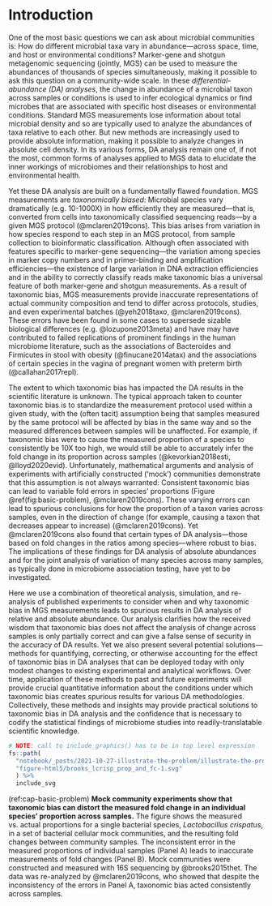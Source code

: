 # Introduction {#introduction}

<!-- First paragraph: DA analysis -->
One of the most basic questions we can ask about microbial communities is: How do different microbial taxa vary in abundance—across space, time, and host or environmental conditions?
Marker-gene and shotgun metagenomic sequencing (jointly, MGS) can be used to measure the abundances of thousands of species simultaneously, making it possible to ask this question on a community-wide scale.
In these _differential-abundance (DA) analyses_, the change in abundance of a microbial taxon across samples or conditions is used to infer ecological dynamics or find microbes that are associated with specific host diseases or environmental conditions.
Standard MGS measurements lose information about total microbial density and so are typically used to analyze the abundances of taxa relative to each other.
But new methods are increasingly used to provide absolute information, making it possible to analyze changes in absolute cell density.
In its various forms, DA analysis remain one of, if not the most, common forms of analyses applied to MGS data to elucidate the inner workings of microbiomes and their relationships to host and environmental health.

<!-- P: Taxonomic bias -->
Yet these DA analysis are built on a fundamentally flawed foundation.
MGS measurements are _taxonomically biased_: Microbial species vary dramatically (e.g. 10-1000X) in how efficiently they are measured—that is, converted from cells into taxonomically classified sequencing reads—by a given MGS protocol (@mclaren2019cons).
This bias arises from variation in how species respond to each step in an MGS protocol, from sample collection to bioinformatic classification.
Although often associated with features specific to marker-gene sequencing—the variation among species in marker copy numbers and in primer-binding and amplification efficiencies—the existence of large variation in DNA extraction efficiencies and in the ability to correctly classify reads make taxonomic bias a universal feature of both marker-gene and shotgun measurements.
As a result of taxonomic bias, MGS measurements provide inaccurate representations of actual community composition and tend to differ across protocols, studies, and even experimental batches (@yeh2018taxo, @mclaren2019cons).
These errors have been found in some cases to supersede sizable biological differences (e.g. @lozupone2013meta) and have may have contributed to failed replications of prominent findings in the human microbiome literature, such as the associations of Bacteroides and Firmicutes in stool with obesity (@finucane2014atax) and the associations of certain species in the vagina of pregnant women with preterm birth (@callahan2017repl).

<!-- P: Taxonomic bias and DA -->
The extent to which taxonomic bias has impacted the DA results in the scientific literature is unknown.
The typical approach taken to counter taxonomic bias is to standardize the measurement protocol used within a given study, with the (often tacit) assumption being that samples measured by the same protocol will be affected by bias in the same way and so the measured differences between samples will be unaffected.
For example, if taxonomic bias were to cause the measured proportion of a species to consistently be 10X too high, we would still be able to accurately infer the fold change in its proportion across samples (@kevorkian2018esti, @lloyd2020evid).
Unfortunately, mathematical arguments and analysis of experiments with artificially constructed ('mock') communities demonstrate that this assumption is not always warranted: 
Consistent taxonomic bias can lead to variable fold errors in species' proportions (Figure \@ref(fig:basic-problem), @mclaren2019cons).
These varying errors can lead to spurious conclusions for how the proportion of a taxon varies across samples, even in the direction of change (for example, causing a taxon that decreases appear to increase) (@mclaren2019cons).
Yet @mclaren2019cons also found that certain types of DA analysis---those based on fold changes in the ratios among species---where robust to bias.
The implications of these findings for DA analysis of absolute abundances and for the joint analysis of variation of many species across many samples, as typically done in microbiome association testing, have yet to be investigated.

<!-- P: Objective and summary of the present article -->

Here we use a combination of theoretical analysis, simulation, and re-analysis of published experiments to consider when and why taxonomic bias in MGS measurements leads to spurious results in DA analysis of relative and absolute abundance.
Our analysis clarifies how the received wisdom that taxonomic bias does not affect the analysis of change across samples is only partially correct and can give a false sense of security in the accuracy of DA results.
Yet we also present several potential solutions---methods for quantifying, correcting, or otherwise accounting for the effect of taxonomic bias in DA analyses that can be deployed today with only modest changes to existing experimental and analytical workflows.
Over time, application of these methods to past and future experiments will provide crucial quantitative information about the conditions under which taxonomic bias creates spurious results for various DA methodologies.
Collectively, these methods and insights may provide practical solutions to taxonomic bias in DA analysis and the confidence that is necessary to codify the statistical findings of microbiome studies into readily-translatable scientific knowledge.

<!-- begin figure -->

```r
# NOTE: call to include_graphics() has to be in top level expression
fs::path(
  "notebook/_posts/2021-10-27-illustrate-the-problem/illustrate-the-problem_files", 
  "figure-html5/brooks_lcrisp_prop_and_fc-1.svg"
  ) %>%
  include_svg
```

(ref:cap-basic-problem) **Mock community experiments show that taxonomic bias can distort the measured fold change in an individual species' proportion across samples.** The figure shows the measured vs. actual proportions for a single bacterial species, _Lactobacillus crispatus_, in a set of bacterial cellular mock communities, and the resulting fold changes between community samples. The inconsistent error in the measured proportions of individual samples (Panel A) leads to inaccurate measurements of fold changes (Panel B). Mock communities were constructed and measured with 16S sequencing by @brooks2015thet. The data was re-analyzed by @mclaren2019cons, who showed that despite the inconsistency of the errors in Panel A, taxonomic bias acted consistently across samples.

<!-- end figure -->
